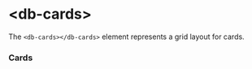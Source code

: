 
<Meta title="Layout/Cards/Intro" />

<h1>&lt;db-cards&gt;</h1>

The `<db-cards></db-cards>` element represents a grid layout for cards.

<h3>Cards</h3>

<Canvas>
  <db-cards>
    <db-card
      header="Title 1"
      content="Content 1"
      illustration="christmas"
    ></db-card>
    <db-card
      header="Title 2"
      content="Content 2"
      illustration="der_kleine_ice"
    ></db-card>
    <db-card
      header="Title 3"
      content="Content 3"
      illustration="kiosk"
    ></db-card>
    <db-card
      header="Title 4"
      content="Content 4"
      illustration="gaming"
    ></db-card>
  </db-cards>
</Canvas>

<Readme />
